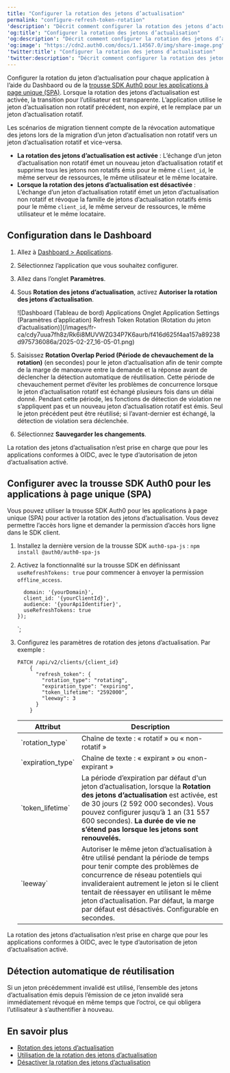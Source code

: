```yaml
---
title: "Configurer la rotation des jetons d’actualisation"
permalink: "configure-refresh-token-rotation"
'description': "Décrit comment configurer la rotation des jetons d’actualisation."
'og:title': "Configurer la rotation des jetons d’actualisation"
'og:description': "Décrit comment configurer la rotation des jetons d’actualisation."
'og:image': "https://cdn2.auth0.com/docs/1.14567.0/img/share-image.png"
'twitter:title': "Configurer la rotation des jetons d’actualisation"
'twitter:description': "Décrit comment configurer la rotation des jetons d’actualisation."
---
```



Configurer la rotation du jeton d’actualisation pour chaque application à l’aide du Dashbaord ou de la [trousse SDK Auth0 pour les applications à page unique (SPA)](/docs/fr-ca/libraries/auth0-single-page-app-sdk). Lorsque la rotation des jetons d’actualisation est activée, la transition pour l’utilisateur est transparente. L’application utilise le jeton d’actualisation non rotatif précédent, non expiré, et le remplace par un jeton d’actualisation rotatif.

Les scénarios de migration tiennent compte de la révocation automatique des jetons lors de la migration d’un jeton d’actualisation non rotatif vers un jeton d’actualisation rotatif et vice-versa.

* **La rotation des jetons d’actualisation est activée** :
  L’échange d’un jeton d’actualisation non rotatif émet un nouveau jeton d’actualisation rotatif et supprime tous les jetons non rotatifs émis pour le même `client_id`, le même serveur de ressources, le même utilisateur et le même locataire.
* **Lorsque la rotation des jetons d’actualisation est désactivée** :
  L’échange d’un jeton d’actualisation rotatif émet un jeton d’actualisation non rotatif et révoque la famille de jetons d’actualisation rotatifs émis pour le même `client_id`, le même serveur de ressources, le même utilisateur et le même locataire.

## Configuration dans le Dashboard

1. Allez à [Dashboard > Applications](https://manage.auth0.com/#/applications).
2. Sélectionnez l’application que vous souhaitez configurer.
3. Allez dans l’onglet **Paramètres**.
4. Sous **Rotation des jetons d’actualisation**, activez **Autoriser la rotation des jetons d’actualisation**.

   <Frame>![Dashboard (Tableau de bord) Applications Onglet Application Settings (Paramètres d’application) Refresh Token Rotation (Rotation du jeton d’actualisation)](/images/fr-ca/cdy7uua7fh8z/Rk6i8MUVWZG34P7K6aurb/f416d625f4aa157a89238d975736086a/2025-02-27_16-05-01.png)</Frame>

5. Saisissez **Rotation Overlap Period (Période de chevauchement de la rotation)** (en secondes) pour le jeton d’actualisation afin de tenir compte de la marge de manœuvre entre la demande et la réponse avant de déclencher la détection automatique de réutilisation.
   Cette période de chevauchement permet d’éviter les problèmes de concurrence lorsque le jeton d’actualisation rotatif est échangé plusieurs fois dans un délai donné. Pendant cette période, les fonctions de détection de violation ne s’appliquent pas et un nouveau jeton d’actualisation rotatif est émis. Seul le jeton précédent peut être réutilisé; si l’avant-dernier est échangé, la détection de violation sera déclenchée.
6. Sélectionnez **Sauvegarder les changements**.

<Callout icon="file-lines" color="#0EA5E9" iconType="regular">

La rotation des jetons d’actualisation n’est prise en charge que pour les applications conformes à OIDC, avec le type d’autorisation de jeton d’actualisation activé.

</Callout>

## Configurer avec la trousse SDK Auth0 pour les applications à page unique (SPA)

Vous pouvez utiliser la trousse SDK Auth0 pour les applications à page unique (SPA) pour activer la rotation des jetons d’actualisation. Vous devez permettre l’accès hors ligne et demander la permission d’accès hors ligne dans le SDK client.

1. Installez la dernière version de la trousse SDK `auth0-spa-js` :
   `npm install @auth0/auth0-spa-js`
2. Activez la fonctionnalité sur la trousse SDK en définissant `useRefreshTokens: true` pour commencer à envoyer la permission `offline_access`.

   

         domain: '{yourDomain}',
         client_id: '{yourClientId}',
         audience: '{yourApiIdentifier}',
         useRefreshTokens: true
       });
   `;

<AuthCodeBlock children={codeExample} language="javascript" />

   

   
3. Configurez les paramètres de rotation des jetons d’actualisation. Par exemple :

   ```text lines
   PATCH /api/v2/clients/{client_id}
       {
         "refresh_token": {
           "rotation_type": "rotating",
           "expiration_type": "expiring",
           "token_lifetime": "2592000",
           "leeway": 3
         }
       }
   ```

   

   

    <table class="table"><thead>
    <tr>
    <th><strong>Attribut</strong></th>
    <th><strong>Description</strong></th>
    </tr>
    </thead>
    <tbody>
    <tr>
    <td>`rotation_type`</td>
    <td>Chaîne de texte : « rotatif » ou « non-rotatif »</td>
    </tr>
    <tr>
    <td>`expiration_type`</td>
    <td>Chaîne de texte : « expirant » ou «non-expirant »</td>
    </tr>
    <tr>
    <td>`token_lifetime`</td>
    <td>La période d’expiration par défaut d'un jeton d’actualisation, lorsque la <strong>Rotation des jetons d’actualisation</strong> est activée, est de 30 jours (2 592 000 secondes). Vous pouvez configurer jusqu’à 1 an (31 557 600 secondes). <strong>La durée de vie ne s’étend pas lorsque les jetons sont renouvelés.</strong></td>
    </tr>
    <tr>
    <td>`leeway`</td>
    <td>Autoriser le même jeton d’actualisation à être utilisé pendant la période de temps pour tenir compte des problèmes de concurrence de réseau potentiels qui invalideraient autrement le jeton si le client tentait de réessayer en utilisant le même jeton d’actualisation. Par défaut, la marge par défaut est désactivés. Configurable en secondes.</td>
    </tr>
    </tbody>
    </table>

<Callout icon="file-lines" color="#0EA5E9" iconType="regular">

La rotation des jetons d’actualisation n’est prise en charge que pour les applications conformes à OIDC, avec le type d’autorisation de jeton d’actualisation activé.

</Callout>

## Détection automatique de réutilisation

Si un jeton précédemment invalidé est utilisé, l’ensemble des jetons d’actualisation émis depuis l’émission de ce jeton invalidé sera immédiatement révoqué en même temps que l’octroi, ce qui obligera l’utilisateur à s’authentifier à nouveau.

## En savoir plus

* [Rotation des jetons d’actualisation](/docs/fr-ca/secure/tokens/refresh-tokens/refresh-token-rotation)
* [Utilisation de la rotation des jetons d’actualisation](/docs/fr-ca/secure/tokens/refresh-tokens/use-refresh-token-rotation)
* [Désactiver la rotation des jetons d’actualisation](/docs/fr-ca/secure/tokens/refresh-tokens/disable-refresh-token-rotation)